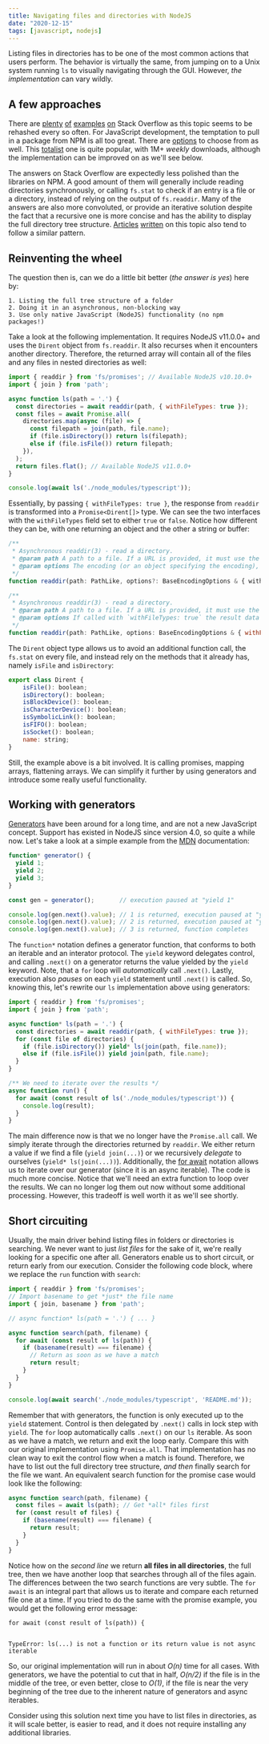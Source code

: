 ```yaml
---
title: Navigating files and directories with NodeJS
date: "2020-12-15"
tags: [javascript, nodejs]
---
```


Listing files in directories has to be one of the most common actions that users perform.
The behavior is virtually the same, from jumping on to a Unix system running `ls` to visually navigating through the GUI. However, _the implementation_ can vary wildly.

## A few approaches
There are [plenty](https://stackoverflow.com/questions/10049557/reading-all-files-in-a-directory-store-them-in-objects-and-send-the-object) [of](https://stackoverflow.com/questions/33775113/count-the-number-of-files-in-a-directory-using-javascript-nodejs/43747896) [examples](https://stackoverflow.com/questions/32511789/looping-through-files-in-a-folder-node-js) [on](https://stackoverflow.com/questions/63559958/how-can-i-list-all-the-files-in-a-directory-node-js-ejs) Stack Overflow as this topic seems to be rehashed every so often. For JavaScript development, the temptation to pull in a package from NPM is all too great. There are [options](https://www.npmjs.com/search?q=list%20files%20in%20directory) to choose from as well. This [totalist](https://www.npmjs.com/package/totalist) one is quite popular, with 1M+ _weekly_ downloads, although the implementation can be improved on as we'll see below.

The answers on Stack Overflow are expectedly less polished than the libraries on NPM. A good amount of them will generally include reading directories synchronously, or calling `fs.stat` to check if an entry is a file or a directory, instead of relying on the output of `fs.readdir`. Many of the answers are also more convoluted, or provide an iterative solution despite the fact that a recursive one is more concise and has the ability to display the full directory tree structure. [Articles](https://medium.com/stackfame/get-list-of-all-files-in-a-directory-in-node-js-befd31677ec5) [written](https://coderrocketfuel.com/article/get-all-of-the-files-in-a-directory-using-node-js) on this topic also tend to follow a similar pattern.

## Reinventing the wheel
The question then is, can we do a little bit better (_the answer is yes_) here by:
```
1. Listing the full tree structure of a folder
2. Doing it in an asynchronous, non-blocking way
3. Use only native JavaScript (NodeJS) functionality (no npm packages!)
```

Take a look at the following implementation. It requires NodeJS v11.0.0+ and uses the `Dirent` object from `fs.readdir`. It also recurses when it encounters another directory. Therefore, the returned array will contain all of the files and any files in nested directories as well:
~~~js
import { readdir } from 'fs/promises'; // Available NodeJS v10.10.0+
import { join } from 'path';

async function ls(path = '.') {
  const directories = await readdir(path, { withFileTypes: true });
  const files = await Promise.all(
    directories.map(async (file) => {
      const filepath = join(path, file.name);
      if (file.isDirectory()) return ls(filepath);
      else if (file.isFile()) return filepath;
    }),
  );
  return files.flat(); // Available NodeJS v11.0.0+
}

console.log(await ls('./node_modules/typescript'));
~~~
Essentially, by passing `{ withFileTypes: true }`, the response from `readdir` is transformed into a `Promise<Dirent[]>` type. We can see the two interfaces with the `withFileTypes` field set to either `true` or `false`. Notice how different they can be, with one returning an object and the other a string or buffer:
~~~js
/**
 * Asynchronous readdir(3) - read a directory.
 * @param path A path to a file. If a URL is provided, it must use the `file:` protocol.
 * @param options The encoding (or an object specifying the encoding), used as the encoding of the result. If not provided, `'utf8'` is used.
 */
function readdir(path: PathLike, options?: BaseEncodingOptions & { withFileTypes?: false } | BufferEncoding | null): Promise<string[] | Buffer[]>;

/**
 * Asynchronous readdir(3) - read a directory.
 * @param path A path to a file. If a URL is provided, it must use the `file:` protocol.
 * @param options If called with `withFileTypes: true` the result data will be an array of Dirent.
 */
function readdir(path: PathLike, options: BaseEncodingOptions & { withFileTypes: true }): Promise<Dirent[]>;
~~~
The `Dirent` object type allows us to avoid an additional function call, the `fs.stat` on every file, and instead rely on the methods that it already has, namely `isFile` and `isDirectory`:
~~~js
export class Dirent {
    isFile(): boolean;
    isDirectory(): boolean;
    isBlockDevice(): boolean;
    isCharacterDevice(): boolean;
    isSymbolicLink(): boolean;
    isFIFO(): boolean;
    isSocket(): boolean;
    name: string;
}
~~~
Still, the example above is a bit involved. It is calling promises, mapping arrays, flattening arrays. We can simplify it further by using generators and introduce some really useful functionality.

## Working with generators
[Generators](https://en.wikipedia.org/wiki/Generator_(computer_programming)) have been around for a long time, and are not a new JavaScript concept. Support has existed in NodeJS since version 4.0, so quite a while now. Let's take a look at a simple example from the [MDN](https://developer.mozilla.org/en-US/docs/Web/JavaScript/Reference/Global_Objects/Generator) documentation:
~~~js
function* generator() {
  yield 1;
  yield 2;
  yield 3;
}

const gen = generator();       // execution paused at "yield 1"

console.log(gen.next().value); // 1 is returned, execution paused at "yield 2"
console.log(gen.next().value); // 2 is returned, execution paused at "yield 3"
console.log(gen.next().value); // 3 is returned, function completes
~~~
The `function*` notation defines a generator function, that conforms to both an iterable and an interator protocol. The `yield` keyword delegates control, and calling `.next()` on a generator returns the value yielded by the `yield` keyword. Note, that a `for` loop will _automatically_ call `.next()`. Lastly, execution also _pauses_ on each `yield` statement until `.next()` is called. So, knowing this, let's rewrite our `ls` implementation above using generators:
~~~js
import { readdir } from 'fs/promises';
import { join } from 'path';

async function* ls(path = '.') {
  const directories = await readdir(path, { withFileTypes: true });
  for (const file of directories) {
    if (file.isDirectory()) yield* ls(join(path, file.name));
    else if (file.isFile()) yield join(path, file.name);
  }
}

/** We need to iterate over the results */
async function run() {
  for await (const result of ls('./node_modules/typescript')) {
    console.log(result);
  }
}
~~~
The main difference now is that we no longer have the `Promise.all` call. We simply iterate through the directories returned by `readdir`. We either return a value if we find a file (`yield join(...)`) or we recursively _delegate_ to ourselves (`yield* ls(join(...))`). Additionally, the [for await](https://developer.mozilla.org/en-US/docs/Web/JavaScript/Reference/Statements/for-await...of) notation allows us to iterate over our generator (since it is an async iterable). The code is much more concise. Notice that we'll need an extra function to loop over the results. We can no longer log them out now without some additional processing. However, this tradeoff is well worth it as we'll see shortly.

## Short circuiting
Usually, the main driver behind listing files in folders or directories is searching. We never want to just _list files_ for the sake of it, we're really looking for a specific one after all. Generators enable us to short circuit, or return early from our execution. Consider the following code block, where we replace the `run` function with `search`:
~~~js
import { readdir } from 'fs/promises';
// Import basename to get *just* the file name
import { join, basename } from 'path';

// async function* ls(path = '.') { ... }

async function search(path, filename) {
  for await (const result of ls(path)) {
    if (basename(result) === filename) {
      // Return as soon as we have a match
      return result;
    }
  }
}

console.log(await search('./node_modules/typescript', 'README.md'));
~~~
Remember that with generators, the function is only executed up to the `yield` statement. Control is then delegated by `.next()` calls in lock step with `yield`. The `for` loop automatically calls `.next()` on our `ls` iterable. As soon as we have a match, we return and exit the loop early. Compare this with our original implementation using `Promise.all`. That implementation has no clean way to exit the control flow when a match is found. Therefore, we have to list out the full directory tree structure, _and then_ finally search for the file we want. An equivalent search function for the promise case would look like the following:
~~~js
async function search(path, filename) {
  const files = await ls(path); // Get *all* files first
  for (const result of files) {
    if (basename(result) === filename) {
      return result;
    }
  }
}

~~~
Notice how on the _second line_ we return **all files in all directories**, the full tree, then we have another loop that searches through all of the files again. The differences between the two search functions are very subtle. The `for await` is an integral part that allows us to iterate and compare each returned file one at a time. If you tried to do the same with the promise example, you would get the following error message:
```
for await (const result of ls(path)) {
                           ^

TypeError: ls(...) is not a function or its return value is not async iterable
```

So, our original implementation will run in about _O(n)_ time for all cases. With generators, we have the potential to cut that in half, _O(n/2)_ if the file is in the middle of the tree, or even better, close to _O(1)_, if the file is near the very beginning of the tree due to the inherent nature of generators and async iterables.

Consider using this solution next time you have to list files in directories, as it will scale better, is easier to read, and it does not require installing any additional libraries.